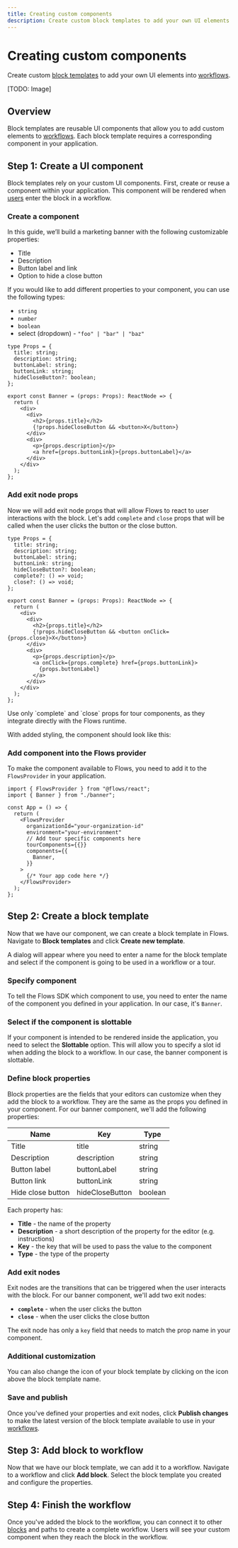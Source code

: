 ```yaml
---
title: Creating custom components
description: Create custom block templates to add your own UI elements into workflows.
---
```



# Creating custom components

Create custom [block templates](/blocks/templates) to add your own UI elements into [workflows](/workflows).

[TODO: Image]

## Overview

Block templates are reusable UI components that allow you to add custom elements to [workflows](/workflows). Each block template requires a corresponding component in your application.

## Step 1: Create a UI component

Block templates rely on your custom UI components. First, create or reuse a component within your application. This component will be rendered when [users](/users) enter the block in a workflow.

### Create a component

In this guide, we’ll build a marketing banner with the following customizable properties:

- Title
- Description
- Button label and link
- Option to hide a close button

If you would like to add different properties to your component, you can use the following types:

- `string`
- `number`
- `boolean`
- select (dropdown) - `"foo" | "bar" | "baz"`

```tsx filename="banner.tsx"
type Props = {
  title: string;
  description: string;
  buttonLabel: string;
  buttonLink: string;
  hideCloseButton?: boolean;
};

export const Banner = (props: Props): ReactNode => {
  return (
    <div>
      <div>
        <h2>{props.title}</h2>
        {!props.hideCloseButton && <button>X</button>}
      </div>
      <div>
        <p>{props.description}</p>
        <a href={props.buttonLink}>{props.buttonLabel}</a>
      </div>
    </div>
  );
};
```

### Add exit node props

Now we will add exit node props that will allow Flows to react to user interactions with the block. Let's add `complete` and `close` props that will be called when the user clicks the button or the close button.

```tsx {7-8, 16, 20} filename="banner.tsx"
type Props = {
  title: string;
  description: string;
  buttonLabel: string;
  buttonLink: string;
  hideCloseButton?: boolean;
  complete?: () => void;
  close?: () => void;
};

export const Banner = (props: Props): ReactNode => {
  return (
    <div>
      <div>
        <h2>{props.title}</h2>
        {!props.hideCloseButton && <button onClick={props.close}>X</button>}
      </div>
      <div>
        <p>{props.description}</p>
        <a onClick={props.complete} href={props.buttonLink}>
          {props.buttonLabel}
        </a>
      </div>
    </div>
  );
};
```

<BetterCallout variant="warning">
  Use only `complete` and `close` props for tour components, as they integrate directly with the
  Flows runtime.
</BetterCallout>

With added styling, the component should look like this:

<Banner
  title="Acme Conf 2024"
  description="Less than one week left to get free virtual tickets to Acme Conf, our global event."
  buttonLabel="Register"
  buttonLink="#"
/>

### Add component into the Flows provider

To make the component available to Flows, you need to add it to the `FlowsProvider` in your application.

```tsx filename="layout.tsx" {12}
import { FlowsProvider } from "@flows/react";
import { Banner } from "./banner";

const App = () => {
  return (
    <FlowsProvider
      organizationId="your-organization-id"
      environment="your-environment"
      // Add tour specific components here
      tourComponents={{}}
      components={{
        Banner,
      }}
    >
      {/* Your app code here */}
    </FlowsProvider>
  );
};
```

## Step 2: Create a block template

Now that we have our component, we can create a block template in Flows. Navigate to **Block templates** and click **Create new template**.

A dialog will appear where you need to enter a name for the block template and select if the component is going to be used in a workflow or a tour.

### Specify component

To tell the Flows SDK which component to use, you need to enter the name of the component you defined in your application. In our case, it's `Banner`.

### Select if the component is slottable

If your component is intended to be rendered inside the application, you need to select the **Slottable** option. This will allow you to specify a slot id when adding the block to a workflow. In our case, the banner component is slottable.

### Define block properties

Block properties are the fields that your editors can customize when they add the block to a workflow. They are the same as the props you defined in your component. For our banner component, we'll add the following properties:

| Name              | Key             | Type    |
| ----------------- | --------------- | ------- |
| Title             | title           | string  |
| Description       | description     | string  |
| Button label      | buttonLabel     | string  |
| Button link       | buttonLink      | string  |
| Hide close button | hideCloseButton | boolean |

Each property has:

- **Title** - the name of the property
- **Description** - a short description of the property for the editor (e.g. instructions)
- **Key** - the key that will be used to pass the value to the component
- **Type** - the type of the property

### Add exit nodes

Exit nodes are the transitions that can be triggered when the user interacts with the block. For our banner component, we'll add two exit nodes:

- **`complete`** - when the user clicks the button
- **`close`** - when the user clicks the close button

The exit node has only a `key` field that needs to match the prop name in your component.

### Additional customization

You can also change the icon of your block template by clicking on the icon above the block template name.

### Save and publish

Once you've defined your properties and exit nodes, click **Publish changes** to make the latest version of the block template available to use in your [workflows](/workflows).

## Step 3: Add block to workflow

Now that we have our block template, we can add it to a workflow. Navigate to a workflow and click **Add block**. Select the block template you created and configure the properties.

## Step 4: Finish the workflow

Once you've added the block to the workflow, you can connect it to other [blocks](/blocks/library) and paths to create a complete workflow. Users will see your custom component when they reach the block in the workflow.
